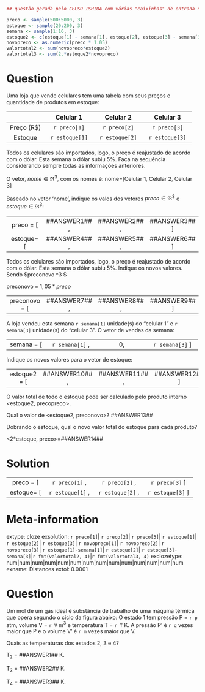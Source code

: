 ```r

## questão gerada pelo CELSO ISHIDA com várias "caixinhas" de entrada na question

preco <- sample(500:5000, 3)
estoque <- sample(20:200, 3)
semana <- sample(1:16, 3)
estoque2 <- c(estoque[1] - semana[1], estoque[2], estoque[3] - semana[3])
novopreco <- as.numeric(preco * 1.05)
valortotal2 <- sum(novopreco*estoque2)
valortotal3 <- sum(2.*estoque2*novopreco)
```

Question
========

Uma loja que vende celulares tem uma tabela com seus preços e quantidade de produtos
em estoque:

| | Celular 1 | Celular 2 | Celular 3 |
|:-------------:|:-----------------:|:-----------------:|:-----------------:|
|Preço (R$) | `r preco[1]`| `r preco[2]`| `r preco[3]` |
|Estoque | `r estoque[1]`| `r estoque[2]`| `r estoque[3]` |

Todos os celulares são importados, logo, o preço é reajustado de acordo com o dólar. Esta
semana o dólar subiu 5%. Faça na sequência considerando sempre todas as informações anteriores.

O vetor, $nome \in \Re^3$, com os nomes é: nome=[Celular 1, Celular 2, Celular 3]

Baseado no vetor 'nome', indique os valos dos vetores $preco \in \Re^3$ e $estoque \in \Re^3$:

| | | | |
|:-------------:|:-----------------:|:-----------------:|:-----------------:|
|preco = [ | \#\#ANSWER1\#\# , | \#\#ANSWER2\#\# , | \#\#ANSWER3\#\# ] |
|estoque= [ | \#\#ANSWER4\#\# , | \#\#ANSWER5\#\# , | \#\#ANSWER6\#\# ] |



Todos os celulares são importados, logo, o preço é reajustado de acordo com o dólar. Esta
semana o dólar subiu 5%. Indique os novos valores. Sendo $preconovo \in \Re^3 $

preconovo = $1,05 * preco$

| | | | |
|:-------------:|:-----------------:|:-----------------:|:-----------------:|
|preconovo = [ | \#\#ANSWER7\#\# , | \#\#ANSWER8\#\# , | \#\#ANSWER9\#\# ] |

A loja vendeu esta semana `r semana[1]` unidade(s) do "celular 1" e `r semana[3]` unidade(s) do "celular 3". O vetor de vendas da semana:

| | | | |
|:-------------:|:-----------------:|:-----------------:|:-----------------:|
|semana = [ | `r semana[1]` , | 0, | `r semana[3]` ] |


Indique os novos valores para o vetor de estoque:

| | | | |
|:-------------:|:-----------------:|:-----------------:|:-----------------:|
|estoque2 = [ | \#\#ANSWER10\#\# , | \#\#ANSWER11\#\# , | \#\#ANSWER12\#\# ] |

O valor total de todo o estoque pode ser calculado pelo produto interno <estoque2, precopreco>.

Qual o valor de <estoque2, preconovo>? \#\#ANSWER13\#\#

Dobrando o estoque, qual o novo valor total do estoque para cada produto?

<2*estoque, preco>=\#\#ANSWER14\#\#

Solution
========

| | | | |
|:-------------:|:-----------------:|:-----------------:|:-----------------:|
|preco = [ | `r preco[1]` , | `r preco[2]` , | `r preco[3]` ] |
|estoque= [ | `r estoque[1]` , | `r estoque[2]` , | `r estoque[3]` ] |


Meta-information
================
extype: cloze
exsolution: `r preco[1]`| `r preco[2]`| `r preco[3]`| `r estoque[1]`| `r estoque[2]`| `r estoque[3]`| `r novopreco[1]`| `r novopreco[2]`| `r novopreco[3]`| `r estoque[1]-semana[1]`| `r estoque[2]`| `r estoque[3]-semana[3]`|`r fmt(valortotal2, 4)`|`r fmt(valortotal3, 4)`
exclozetype: num|num|num|num|num|num|num|num|num|num|num|num|num|num
exname: Distances
extol: 0.0001


Question
========

Um mol de um gás ideal \textbf{monoatômico} é substância de trabalho de uma máquina térmica que opera segundo o ciclo da figura abaixo:
O estado 1 tem pressão P = `r p` atm, volume V = `r V` m$^3$ e temperatura T = `r T` K. A pressão P' é `r q` vezes maior que P e o volume V' é `r m` vezes maior que V.

Quais as temperaturas dos estados 2, 3 e 4?

T$_2$ = \#\#ANSWER1\#\# K.

T$_3$ = \#\#ANSWER2\#\# K.

T$_4$ = \#\#ANSWER3\#\# K.

